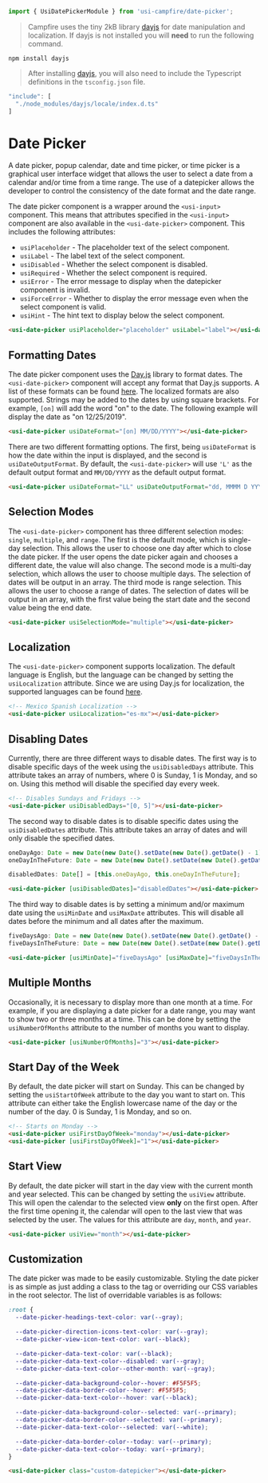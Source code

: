 ```ts
import { UsiDatePickerModule } from 'usi-campfire/date-picker';
```

> Campfire uses the tiny 2kB library [dayjs](https://day.js.org/) for date manipulation and localization. If dayjs is not installed you will **need** to run the
following command.

```console
npm install dayjs
```

> After installing [dayjs](https://day.js.org/), you will also need to include the Typescript definitions in the `tsconfig.json` file.

```ts
"include": [
  "./node_modules/dayjs/locale/index.d.ts"
]
````

# Date Picker
A date picker, popup calendar, date and time picker, or time picker is a graphical user interface widget that allows the user to select a date from a calendar
and/or time from a time range. The use of a datepicker allows the developer to control the consistency of the date format and the date range.

The date picker component is a wrapper around the `<usi-input>` component. This means that attributes specified in the `<usi-input>` component are also
available in the `<usi-date-picker>` component. This includes the following attributes:

  * `usiPlaceholder` - The placeholder text of the select component.
  * `usiLabel` - The label text of the select component.
  * `usiDisabled` - Whether the select component is disabled.
  * `usiRequired` - Whether the select component is required.
  * `usiError` - The error message to display when the datepicker component is invalid.
  * `usiForceError` - Whether to display the error message even when the select component is valid.
  * `usiHint` - The hint text to display below the select component.

```html
<usi-date-picker usiPlaceholder="placeholder" usiLabel="label"></usi-date-picker>
```

## Formatting Dates
The date picker component uses the [Day.js](https://day.js.org/) library to format dates. The `<usi-date-picker>` component will accept any format that Day.js
supports. A list of these formats can be found [here](https://day.js.org/docs/en/display/format). The localized formats are also supported. Strings may be
added to the dates by using square brackets. For example, `[on]` will add the word "on" to the date. The following example will display the date as
"on 12/25/2019".

```html
<usi-date-picker usiDateFormat="[on] MM/DD/YYYY"></usi-date-picker>
```

There are two different formatting options. The first, being `usiDateFormat` is how the date within the input is displayed, and the second is
`usiDateOutputFormat`. By default, the `<usi-date-picker>` will use `'L'` as the default output format and `MM/DD/YYYY` as the default output format.

```html
<usi-date-picker usiDateFormat="LL" usiDateOutputFormat="dd, MMMM D YYYY"></usi-date-picker>
```

## Selection Modes
The `<usi-date-picker>` component has three different selection modes: `single`, `multiple`, and `range`. The first is the default mode, which is single-day
selection. This allows the user to choose one day after which to close the date picker. If the user opens the date picker again and chooses a different date,
the value will also change. The second mode is a multi-day selection, which allows the user to choose multiple days. The selection of dates will be output in
an array. The third mode is range selection. This allows the user to choose a range of dates. The selection of dates will be output in an array, with the first
value being the start date and the second value being the end date.

```html
<usi-date-picker usiSelectionMode="multiple"></usi-date-picker>
```

## Localization
The `<usi-date-picker>` component supports localization. The default language is English, but the language can be changed by setting the `usiLocalization`
attribute. Since we are using Day.js for localization, the supported languages can be found [here](https://github.com/iamkun/dayjs/tree/dev/src/locale).

```html
<!-- Mexico Spanish Localization -->
<usi-date-picker usiLocalization="es-mx"></usi-date-picker>
```

## Disabling Dates
Currently, there are three different ways to disable dates. The first way is to disable specific days of the week using the `usiDisabledDays` attribute. This
attribute takes an array of numbers, where 0 is Sunday, 1 is Monday, and so on. Using this method will disable the specified day every week.

```html
<!-- Disables Sundays and Fridays -->
<usi-date-picker usiDisabledDays="[0, 5]"></usi-date-picker>
```

The second way to disable dates is to disable specific dates using the `usiDisabledDates` attribute. This attribute takes an array of dates and will only
disable the specified dates.

```ts
oneDayAgo: Date = new Date(new Date().setDate(new Date().getDate() - 1));
oneDayInTheFuture: Date = new Date(new Date().setDate(new Date().getDate() + 1));

disabledDates: Date[] = [this.oneDayAgo, this.oneDayInTheFuture];
```

```html
<usi-date-picker [usiDisabledDates]="disabledDates"></usi-date-picker>
```

The third way to disable dates is by setting a minimum and/or maximum date using the `usiMinDate` and `usiMaxDate` attributes. This will disable all dates
before the minimum and all dates after the maximum.

```ts
fiveDaysAgo: Date = new Date(new Date().setDate(new Date().getDate() - 5));
fiveDaysInTheFuture: Date = new Date(new Date().setDate(new Date().getDate() + 5));
```

```html
<usi-date-picker [usiMinDate]="fiveDaysAgo" [usiMaxDate]="fiveDaysInTheFuture"></usi-date-picker>
```

## Multiple Months
Occasionally, it is necessary to display more than one month at a time. For example, if you are displaying a date picker for a date range, you may want to show
two or three months at a time. This can be done by setting the `usiNumberOfMonths` attribute to the number of months you want to display.

```html
<usi-date-picker [usiNumberOfMonths]="3"></usi-date-picker>
```

## Start Day of the Week
By default, the date picker will start on Sunday. This can be changed by setting the `usiStartOfWeek` attribute to the day you want to start on. This attribute
can either take the English lowercase name of the day or the number of the day. 0 is Sunday, 1 is Monday, and so on.

```html
<!-- Starts on Monday -->
<usi-date-picker usiFirstDayOfWeek="monday"></usi-date-picker>
<usi-date-picker [usiFirstDayOfWeek]="1"></usi-date-picker>
```

## Start View
By default, the date picker will start in the day view with the current month and year selected. This can be changed by setting the `usiView` attribute. This
will open the calendar to the selected view **only** on the first open. After the first time opening it, the calendar will open to the last view that was
selected by the user. The values for this attribute are `day`, `month`, and `year`.

```html
<usi-date-picker usiView="month"></usi-date-picker>
```

## Customization
The date picker was made to be easily customizable. Styling the date picker is as simple as just adding a class to the tag or overriding our CSS variables in
the root selector. The list of overridable variables is as follows:

```css
:root {
  --date-picker-headings-text-color: var(--gray);

  --date-picker-direction-icons-text-color: var(--gray);
  --date-picker-view-icon-text-color: var(--black);

  --date-picker-data-text-color: var(--black);
  --date-picker-data-text-color--disabled: var(--gray);
  --date-picker-data-text-color--other-month: var(--gray);

  --date-picker-data-background-color--hover: #F5F5F5;
  --date-picker-data-border-color--hover: #F5F5F5;
  --date-picker-data-text-color--hover: var(--black);

  --date-picker-data-background-color--selected: var(--primary);
  --date-picker-data-border-color--selected: var(--primary);
  --date-picker-data-text-color--selected: var(--white);

  --date-picker-data-border-color--today: var(--primary);
  --date-picker-data-text-color--today: var(--primary);
}
```

```html
<usi-date-picker class="custom-datepicker"></usi-date-picker>
```
